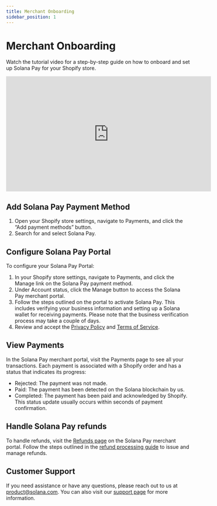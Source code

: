```yaml
---
title: Merchant Onboarding
sidebar_position: 1
---
```


# Merchant Onboarding

Watch the tutorial video for a step-by-step guide on how to onboard and set up Solana Pay for your Shopify store.

<iframe
    width="560"
    height="315"
    src="https://www.youtube.com/embed/R8Y530fquCM"
    title="YouTube video player"
    frameborder="0"
    allow="accelerometer; autoplay; clipboard-write; encrypted-media; gyroscope; picture-in-picture; web-share"
    allowfullscreen
></iframe>

## Add Solana Pay Payment Method

1. Open your Shopify store settings, navigate to Payments, and click the “Add payment methods” button.
2. Search for and select Solana Pay.

## Configure Solana Pay Portal

To configure your Solana Pay Portal:

1. In your Shopify store settings, navigate to Payments, and click the Manage link on the Solana Pay payment method.
2. Under Account status, click the Manage button to access the Solana Pay merchant portal.
3. Follow the steps outlined on the portal to activate Solana Pay. This includes verifying your business information and setting up a Solana wallet for receiving payments. Please note that the business verification process may take a couple of days.
4. Review and accept the [Privacy Policy](https://merchant.solanapayments.app/privacy) and [Terms of Service](https://merchant.solanapayments.app/termsofservice).

## View Payments

In the Solana Pay merchant portal, visit the Payments page to see all your transactions. Each payment is associated with a Shopify order and has a status that indicates its progress:

-   Rejected: The payment was not made.
-   Paid: The payment has been detected on the Solana blockchain by us.
-   Completed: The payment has been paid and acknowledged by Shopify. This status update usually occurs within seconds of payment confirmation.

## Handle Solana Pay refunds

To handle refunds, visit the [Refunds page](https://merchant.solanapayments.app/refunds) on the Solana Pay merchant portal. Follow the steps outlined in the [refund processing guide](/merchants/merchant-refund) to issue and manage refunds.

## Customer Support

If you need assistance or have any questions, please reach out to us at product@solana.com. You can also visit our [support page](https://merchant.solanapayments.app/support) for more information.
